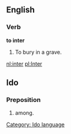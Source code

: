 ==English==

===Verb===

'''to inter'''

#To bury in a grave.

[[nl:inter]]
[[pl:Inter]]

==Ido==
===Preposition===
# among.
[[Category: Ido language]]